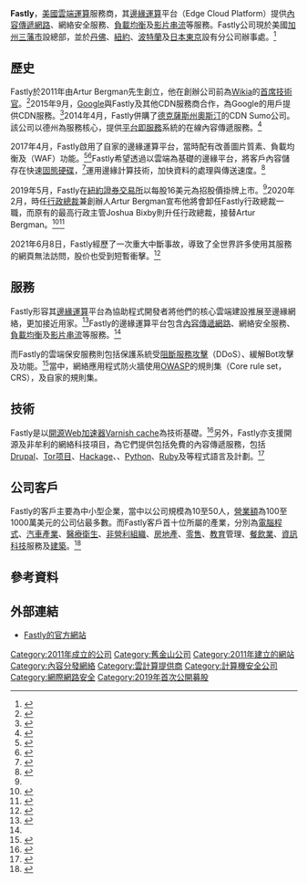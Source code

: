 {{NoteTA|G1=IT||G2=USState}}
{{Infobox dot-com company
| name = Fastly
| logo = Fastly logo.svg
| caption = 
| foundation = {{Start date and age|2011|03}}
| company_type = [[上市公司|上市公司]]
| traded_as = {{NYSE|FSLY}}（Class A）
| founder = Artur Bergman
| location_city = [[加利福尼亞州|加利福尼亞州]][[三藩市|三藩市]]
| location_country = {{USA}}
| key_people = 
* Joshua Bixby（[[行政總裁|行政總裁]]）
* Tyler McMullen（[[首席技術官|首席技術官]]）
| industry = [[網際網絡|網際網絡]]
| services = 
* 網站性能及表現
* [[安全即服務|安全即服務]]
* [[內容傳遞網路|內容傳遞網路]]
| homepage = {{URL|fastly.com}}
}}

'''Fastly'''，[[美國|美國]][[雲端運算|雲端運算]]服務商，其[[邊緣運算|邊緣運算]]平台（Edge Cloud Platform）提供[[內容傳遞網路|內容傳遞網路]]、網絡安全服務、[[負載均衡|負載均衡]]及[[视频|影片]][[串流媒體|串流]]等服務。Fastly公司現於美國[[加州|加州]][[三藩市|三藩市]]設總部，並於[[丹佛|丹佛]]、[[紐約|紐約]]、[[波特蘭_(俄勒岡州)|波特蘭]]及[[日本|日本]][[東京|東京]]設有分公司辦事處。<ref name="tc20150805">{{cite web | url   = https://techcrunch.com/2015/08/05/fastly-raises-75m-series-d-round-for-its-real-time-cdn/ | title   = Fastly Raises $75M For Its Real-Time CDN | work   = TechCrunch | accessdate   = 2020-08-06 | archive-date   = 2018-12-01 | archive-url   = https://web.archive.org/web/20181201202957/https://techcrunch.com/2015/08/05/fastly-raises-75m-series-d-round-for-its-real-time-cdn/ | dead-url   = no }}</ref>

== 歷史 ==
Fastly於2011年由Artur Bergman先生創立，他在創辦公司前為[[Wikia|Wikia]]的[[首席技術官|首席技術官]]。<ref name="vb20140916">{{cite web|url=https://venturebeat.com/2014/09/16/fastly-funding/|title=Fastly grabs $40M on its quest to build a big, cool content-delivery network|work=VentureBeat|accessdate=2020-08-06|archive-date=2018-06-13|archive-url=https://web.archive.org/web/20180613235203/https://venturebeat.com/2014/09/16/fastly-funding/|dead-url=no}}</ref>2015年9月，[[Google|Google]]與Fastly及其他CDN服務商合作，為Google的用戶提供CDN服務。<ref name="tc20150909">{{cite web|url=https://techcrunch.com/2015/09/09/google-partners-with-cloudflare-fastly-level-3-and-highwinds-to-help-developers-push-google-cloud-content-to-users-faster/|title=Google Partners With CloudFlare, Fastly, Level 3 And Highwinds To Help Developers Push Google Cloud Content To Users Faster|work=TechCrunch|accessdate=2020-08-06|archive-date=2019-10-21|archive-url=https://web.archive.org/web/20191021173746/http://techcrunch.com/2015/09/09/google-partners-with-cloudflare-fastly-level-3-and-highwinds-to-help-developers-push-google-cloud-content-to-users-faster/|dead-url=no}}</ref>2014年4月，Fastly併購了[[德克薩斯州|德克薩斯州]][[奧斯汀|奧斯汀]]的CDN Sumo公司。該公司以德州為服務核心，提供[[平台即服務|平台即服務]]系統的在線內容傳遞服務。<ref name="cdnsumo">{{cite web|url=https://www.crunchbase.com/organization/cdn-sumo#/entity|title=CDN Sumo|work=CrunchBase|accessdate=2020-08-06|archive-date=2020-08-02|archive-url=https://web.archive.org/web/20200802171340/https://www.crunchbase.com/organization/cdn-sumo#/entity|dead-url=no}}</ref>

2017年4月，Fastly啟用了自家的邊緣運算平台，當時配有改善圖片質素、負載均衡及{{link-en|網絡應用程式防火牆|Web application firewall}}（WAF）功能。<ref name="computerworld">{{cite web | last=Kepes | first=Ben | title=In the need for speed, Fastly goes all the way to the edge | website=Computerworld | date=2017-04-18| url=https://www.computerworld.com/article/3189666/internet/in-the-need-for-speed-fastly-goes-all-the-way-to-the-edge.html | access-date=2017-10-10 | archive-date=2017-04-19 | archive-url=https://web.archive.org/web/20170419130323/http://computerworld.com/article/3189666/internet/in-the-need-for-speed-fastly-goes-all-the-way-to-the-edge.html | dead-url=no }}</ref><ref name="bizety20170418">{{cite web|url=https://www.bizety.com/2017/04/18/fastly-releases-edge-cloud-platform/|title=Fastly Releases Edge Cloud Platform|work=Bizty|accessdate=2020-08-06|archive-date=2018-06-13|archive-url=https://web.archive.org/web/20180613234717/https://www.bizety.com/2017/04/18/fastly-releases-edge-cloud-platform/|dead-url=no}}</ref>Fastly希望透過以雲端為基礎的邊緣平台，將客戶內容儲存在快速[[固態硬碟|固態硬碟]]，<ref>{{cite web|url=http://finance.sina.com/bg/usstock/usstock_news/sinacn/2019-04-20/doc-ixkatasa7032648.shtml/|title=內容交付網絡Fastly也要上市 去年營收1.45億美元|work=北京新浪網|date=2019-04-20}}</ref>運用邊緣計算技術，加快資料的處理與傳送速度。<ref name="CJ">{{cite web|url=https://finance.technews.tw/2020/06/23/fastly-remote-office-concept-stocks/|title=雲端服務商 Fastly 超越 Zoom 成表現最佳遠距辦公股|work=財經新報|date=2020-06-23|accessdate=2020-08-06|archive-date=2020-06-26|archive-url=https://web.archive.org/web/20200626051129/https://finance.technews.tw/2020/06/23/fastly-remote-office-concept-stocks/|dead-url=no}}</ref>

2019年5月，Fastly在[[紐約證券交易所|紐約證券交易所]]以每股16美元為招股價掛牌上市。<ref name="CJ" />2020年2月，時任[[行政總裁|行政總裁]]兼創辦人Artur Bergman宣布他將會卸任Fastly行政總裁一職，而原有的最高行政主管Joshua Bixby則升任行政總裁，接替Artur Bergman。<ref>{{Cite web|url=https://www.businessinsider.com/fastly-ceo-artur-bergman-stepping-down-joshua-bixby-2020-2|title='I like being in the trenches': Fastly CEO steps down after disappointing market debuts, citing his 'true strengths and passions' as a developer instead of company leader|last=Hernbroth|first=Megan|website=Business Insider|access-date=2020-02-24|archive-date=2020-08-03|archive-url=https://web.archive.org/web/20200803123203/https://www.businessinsider.com/fastly-ceo-artur-bergman-stepping-down-joshua-bixby-2020-2|dead-url=no}}</ref><ref>{{Cite news|url=https://www.bloomberg.com/press-releases/2020-02-20/fastly-announces-leadership-transition|title=Fastly Announces Leadership Transition|date=2020-02-20|work=Bloomberg.com|access-date=2020-03-18|language=en|archive-date=2020-03-18|archive-url=https://web.archive.org/web/20200318185300/https://www.bloomberg.com/press-releases/2020-02-20/fastly-announces-leadership-transition|dead-url=no}}</ref>

2021年6月8日，Fastly經歷了一次重大中斷事故，導致了全世界許多使用其服務的網頁無法訪問，股价也受到短暫衝擊。<ref>{{Cite news |url=https://www.reuters.com/business/media-telecom/finiancial-times-new-york-times-bloomberg-news-websites-down-2021-06-08/ |title=Social media, news websites hit by major internet outage |author=Subrat Patnaik |work=Reuters |date=2021-06-08 |language=en |accessdate=2021-06-08 |archive-date=2021-06-08 |archive-url=https://web.archive.org/web/20210608113116/https://www.reuters.com/business/media-telecom/finiancial-times-new-york-times-bloomberg-news-websites-down-2021-06-08/ }}</ref>

== 服務 ==
Fastly形容其[[邊緣運算|邊緣運算]]平台為協助程式開發者將他們的核心雲端建設推展至邊緣網絡，更加接近用家。<ref name="datacenterknowledge20170418">{{cite web|url=http://www.datacenterknowledge.com/archives/2017/04/18/how-new-york-times-handled-unprecedented-election-night-traffic-spike|title=How The New York Times Handled Unprecedented Election-Night Traffic Spike|work=DataCenter Knowledge|date=2017-04-18|accessdate=2020-08-06|archive-date=2019-06-22|archive-url=https://web.archive.org/web/20190622022829/https://www.datacenterknowledge.com/archives/2017/04/18/how-new-york-times-handled-unprecedented-election-night-traffic-spike|dead-url=no}}</ref>Fastly的邊緣運算平台包含[[內容傳遞網路|內容傳遞網路]]、網絡安全服務、[[負載均衡|負載均衡]]及[[视频|影片]][[串流媒體|串流]]等服務。<ref name="computerworld" />

而Fastly的雲端保安服務則包括保護系統受[[阻斷服務攻擊|阻斷服務攻擊]]（DDoS）、緩解Bot攻擊及{{link-en|網絡應用程式防火牆|Web application firewall}}功能。<ref name="tc20170601">{{cite web|url=https://techcrunch.com/2017/06/01/discontent-and-disruption-in-the-world-of-content-delivery-networks/|title=Discontent and disruption in the world of content delivery networks|work=TechCrunch|accessdate=2020-08-06|archive-date=2020-01-29|archive-url=https://web.archive.org/web/20200129031237/https://techcrunch.com/2017/06/01/discontent-and-disruption-in-the-world-of-content-delivery-networks/|dead-url=no}}</ref>當中，網絡應用程式防火牆使用[[OWASP|OWASP]]的{{link-en|ModSecurity|ModSecurity}}規則集（Core rule set，CRS），及自家的規則集。

== 技術 ==
Fastly是以[[開源軟體|開源]][[Web加速器|Web加速器]][[Varnish_cache|Varnish cache]]為技術基礎。<ref name="datacenterknowledge20140916">{{cite web|url=http://www.datacenterknowledge.com/archives/2014/09/16/cdn-startup-fastly-raises-40m-series-c|title=CDN Startup Fastly Raises $40M Series C|work=DataCenter Knowledge|date=2014-09-16|accessdate=2020-08-06|archive-date=2018-06-14|archive-url=https://web.archive.org/web/20180614045836/http://www.datacenterknowledge.com/archives/2014/09/16/cdn-startup-fastly-raises-40m-series-c|dead-url=no}}</ref>另外，Fastly亦支援開源及非牟利的網絡科技項目，為它們提供包括免費的內容傳遞服務，包括[[Drupal|Drupal]]、[[Tor项目|Tor项目]]、[[Haskell|Hackage]]、{{link-en|HashiCorp|HashiCorp}}、[[Python|Python]]、[[Ruby|Ruby]]及{{link-en|DonorsChoose|DonorsChoose.org}}等程式語言及計劃。<ref name="fastlyopensource">{{cite web|url=https://www.fastly.com/open-source|title=Open Source|work=Fastly網站|accessdate=2020-08-06|archive-date=2020-07-22|archive-url=https://web.archive.org/web/20200722031534/https://www.fastly.com/open-source|dead-url=no}}</ref>

== 公司客戶 ==
Fastly的客戶主要為中小型企業，當中以公司規模為10至50人，[[營業額|營業額]]為100至1000萬美元的公司佔最多數。而Fastly客戶首十位所屬的產業，分別為[[電腦程式|電腦程式]]、[[汽車產業|汽車產業]]、[[醫療衛生|醫療衛生]]、[[非營利組織|非營利組織]]、[[房地產|房地產]]、[[零售|零售]]、[[教育|教育]]管理、[[餐馆|餐飲業]]、[[資訊科技|資訊科技]]服務及[[建築|建築]]。<ref>{{cite web|url=https://enlyft.com/tech/products/fastly|title=Companies using Fastly|work=Enlyft|date=2020|access-date=2020-08-17|archive-date=2022-02-08|archive-url=https://web.archive.org/web/20220208094832/https://enlyft.com/tech/products/fastly}}</ref>

== 參考資料 ==
{{Reflist}}

== 外部連結 ==
* [https://www.fastly.com/ Fastly的官方網站]{{Wayback|url=https://www.fastly.com/ |date=20200806170448 }}{{en}}

[[Category:2011年成立的公司|Category:2011年成立的公司]]
[[Category:舊金山公司|Category:舊金山公司]]
[[Category:2011年建立的網站|Category:2011年建立的網站]]
[[Category:內容分發網絡|Category:內容分發網絡]]
[[Category:雲計算提供商|Category:雲計算提供商]]
[[Category:計算機安全公司|Category:計算機安全公司]]
[[Category:網際網路安全|Category:網際網路安全]]
[[Category:2019年首次公開募股|Category:2019年首次公開募股]]